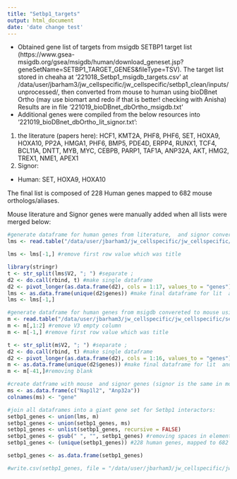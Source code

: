 ```yaml
---
title: "Setbp1_targets"
output: html_document
date: 'date change test'
---
```


* Obtained gene list of targets from msigdb SETBP1 target list (https://www.gsea-msigdb.org/gsea/msigdb/human/download_geneset.jsp?geneSetName=SETBP1_TARGET_GENES&fileType=TSV). The target list stored in cheaha at '221018_Setbp1_msigdb_targets.csv' at /data/user/jbarham3/jw_cellspecific/jw_cellspecific/setbp1_clean/inputs/unprocessed/, then converted from mouse to human using bioDBnet Ortho (may use biomart and redo if that is better! checking with Anisha) Results are in file '221019_bioDBnet_dbOrtho_msigdb.txt'
* Additional genes were compiled from the below resources into '221019_bioDBnet_dbOrtho_lit_signor.txt':
1. the literature (papers here): HCF1, KMT2A, PHF8, PHF6, SET, HOXA9, HOXA10, PP2A, HMGA1, PHF6, BMP5, PDE4D, ERPP4, RUNX1, TCF4, BCL11A, DNTT, MYB, MYC, CEBPB, PARP1, TAF1A, ANP32A, AKT, HMG2, TREX1, NME1, APEX1
2. Signor:
* Human: SET, HOXA9, HOXA10

The final list is composed of 228 Human genes mapped to 682 mouse orthologs/aliases.

Mouse literature and Signor genes were manually added when all lists were merged below:
```r
#generate dataframe for human genes from literature,  and signor converted to mouse using bioDBnet (INCLUDING SYNONYMS)
lms <- read.table("/data/user/jbarham3/jw_cellspecific/jw_cellspecific/setbp1_clean/inputs/unprocessed/221019_bioDBnet_dbOrtho_lit_signor.txt", sep = "\t")

lms <- lms[-1,] #remove first row value which was title

library(stringr)
t <- str_split(lms$V2, "; ") #separate ; 
d2 <- do.call(rbind, t) #make single dataframe
d2 <- pivot_longer(as.data.frame(d2), cols = 1:17, values_to = "genes") #rearrange to pivot longer
lms <- as.data.frame(unique(d2$genes)) #make final dataframe for lit  and signor mouse symbols
lms <- lms[-1,]

#generate dataframe for human genes from msigdb convereted to mouse using bioDBnnet (INCLUDING SYNONYMS)
m <- read.table("/data/user/jbarham3/jw_cellspecific/jw_cellspecific/setbp1_clean/inputs/unprocessed/221019_bioDBnet_dbOrtho_msigdb.txt", sep = "\t")
m <- m[,1:2] #remove V3 empty column
m <- m[-1,] #remove first row value which was title

t <- str_split(m$V2, "; ") #separate ; 
d2 <- do.call(rbind, t) #make single dataframe
d2 <- pivot_longer(as.data.frame(d2), cols = 1:16, values_to = "genes") #rearrange to pivot longer
m <- as.data.frame(unique(d2$genes)) #make final dataframe for lit  and signor mouse symbols
m <- m[-41,]#removing blank

#create datframe with mouse  and signor genes (signor is the same in mouse as it is in human):
ms <- as.data.frame(c("Nap1l2", "Anp32a"))
colnames(ms) <- "gene"

#join all dataframes into a giant gene set for Setbp1 interactors:
setbp1_genes <- union(lms, m)
setbp1_genes <- union(setbp1_genes, ms)
setbp1_genes <- unlist(setbp1_genes, recursive = FALSE)
setbp1_genes <- gsub(" ", "", setbp1_genes) #removing spaces in elements of vector list
setbp1_genes <- (unique(setbp1_genes)) #228 human genes, mapped to 682 human aliases

setbp1_genes <- as.data.frame(setbp1_genes)

#write.csv(setbp1_genes, file = "/data/user/jbarham3/jw_cellspecific/jw_cellspecific/setbp1_clean/inputs/processed/setbp1_targets/setbp1_targets.csv") #written out once then commented out 
```
